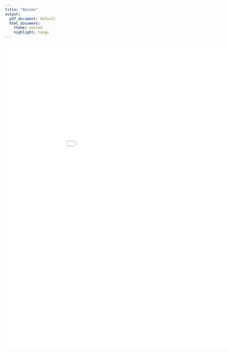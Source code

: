 ```yaml
---
title: "Resume"
output:
  pdf_document: default
  html_document:
    theme: united
    highlight: tango
---
```


![](Malachy_McAvoy_Resume_2025.pdf){width=1000px height=1000px}
